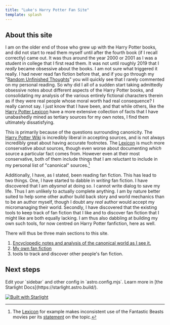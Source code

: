 ```yaml
---
title: "Luke's Harry Potter Fan Site"
template: splash
---
```


## About this site

I am on the older end of those who grew up with the Harry Potter books, and did not start to read them myself until after the fourth book (if I recall correctly) came out.  It was thus around the year 2000 or 2001 as I was a student in college that I first read them.  It was not until roughly 2019 that I *really* became obsessive about the books.  I am not sure what triggered it really.  I had never read fan fiction before that, and if you go through my "[Random Unfinished Thoughts][RUT]" you will quickly see that I rarely commented on my personal reading.  So why did I all of a sudden start taking admittedly obsessive notes about different aspects of the Harry Potter books, and consolidating my analysis of the various entirely fictional characters therein as if they were real people whose moral worth had real consequence?  I really cannot say.  I just know that I have been, and that while others, like the [Harry Potter Lexicon][HPL] have a more extensive collection of facts that I have unabashedly mined as tertiary sources for my own notes, I find them ultimately dissatisfying.

This is primarily because of the questions surrounding canonicity.  The [Harry Potter Wiki][HPW] is incredibly liberal in accepting sources, and is not always incredibly great about having accurate footnotes.  The [Lexicon][HPL2] is much more conservative about sources, though even worse about documenting *which* source a particular fact comes from.  However even at their most conservative, both of them include things that I am reluctant to include in my personal list of "canonical" sources.[^220106-1]

Additionally, I have, as I stated, been reading fan fiction.  This has lead to two things.  One, I have started to dabble in *writing* fan fiction.  I have discovered that I am *abysmal* at doing so.  I cannot write dialog to save my life.  Thus I am unlikely to actually complete anything.  I am by nature better suited to help some other author build back story and world mechanics than to be an author myself, though I doubt any *real* author would accept my micromanaging their world.  Secondly, I have discovered that the existing tools to keep track of fan fiction that I like and to discover fan fiction that I might like are both equally lacking.  I am thus also dabbling at building my own such tools, for now centred on Harry Potter fanfiction, here as well.

There will thus be three main sections to this site.

1. [Encyclopedic notes and analysis of the canonical world as I see it.](harrypedia)
1. [My own fan fiction](fanfiction)
1. tools to track and discover other people's fan fiction.

[^220106-1]: The [Lexicon][HPL3] for example makes inconsistent use of the Fantastic Beasts movies per its [statement](https://www.hp-lexicon.org/canon/) on the topic.

[HPL3]: https://www.hp-lexicon.org/

[RUT]: https://www.schierer.org/~luke/log

[HPL]: https://www.hp-lexicon.org/

[HPW]: https://harrypotter.fandom.com/wiki/Main_Page

[HPL2]: https://www.hp-lexicon.org/



## Next steps

<CardGrid stagger>
  <LinkCard title="Encyclopedic Reference"  href="/harrypedia/"
  description="My notes and speculation about the series.">

  </LinkCard>
  <LinkCard title="Bookmarks" href="/bookmarks/"
      description="Bookmarks for works I find particularly memorable, worth re-reading,
      the source of good ideas, or want to keep track of for some other
      reason.">
  </LinkCard>
  <Card title="Configure your site" icon="setting">
    Edit your `sidebar` and other config in `astro.config.mjs`.
  </Card>
  <Card title="Read the docs" icon="open-book">
    Learn more in [the Starlight Docs](https://starlight.astro.build/).
  </Card>
</CardGrid>

[![Built with Starlight](https://astro.badg.es/v2/built-with-starlight/small.svg)](https://starlight.astro.build)

